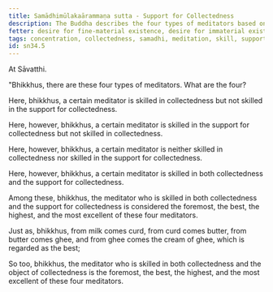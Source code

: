 ```yaml
---
title: Samādhimūlakaārammaṇa sutta - Support for Collectedness
description: The Buddha describes the four types of meditators based on their skill in collectedness and in the support for collectedness.
fetter: desire for fine-material existence, desire for immaterial existence, conceit, restlessness, ignorance
tags: concentration, collectedness, samadhi, meditation, skill, support, sn,sn22-34,sn34
id: sn34.5
---
```


At Sāvatthi.

"Bhikkhus, there are these four types of meditators. What are the four?

Here, bhikkhus, a certain meditator is skilled in collectedness but not skilled in the support for collectedness.

Here, however, bhikkhus, a certain meditator is skilled in the support for collectedness but not skilled in collectedness.

Here, however, bhikkhus, a certain meditator is neither skilled in collectedness nor skilled in the support for collectedness.

Here, however, bhikkhus, a certain meditator is skilled in both collectedness and the support for collectedness.

Among these, bhikkhus, the meditator who is skilled in both collectedness and the support for collectedness is considered the foremost, the best, the highest, and the most excellent of these four meditators.

Just as, bhikkhus, from milk comes curd, from curd comes butter, from butter comes ghee, and from ghee comes the cream of ghee, which is regarded as the best;

So too, bhikkhus, the meditator who is skilled in both collectedness and the object of collectedness is the foremost, the best, the highest, and the most excellent of these four meditators.